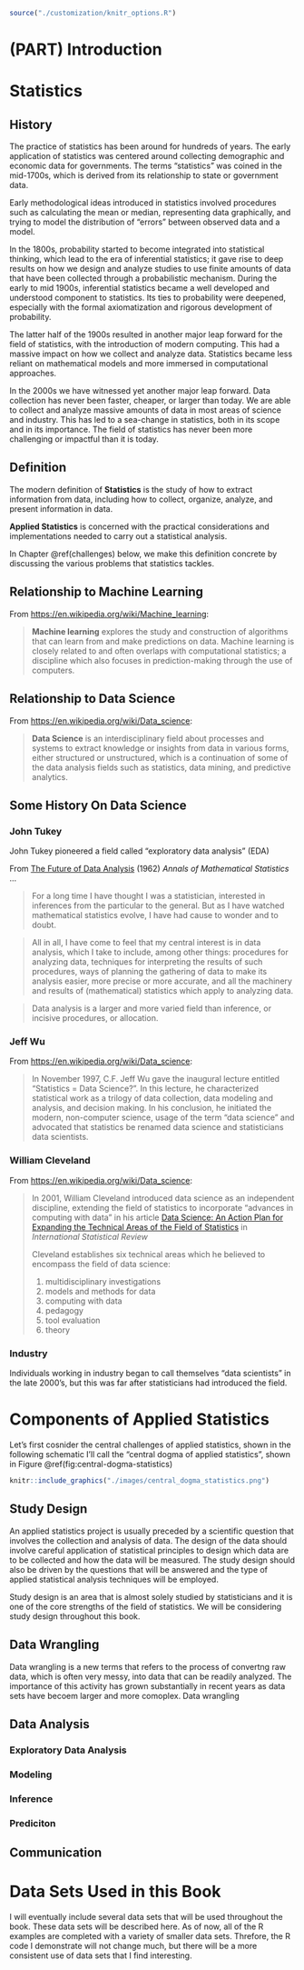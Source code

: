 ```r
source("./customization/knitr_options.R")
```

# (PART) Introduction {-}

# Statistics {#stat_overview}

## History

The practice of statistics has been around for hundreds of years. The early application of statistics was centered around collecting demographic and economic data for governments. The terms "statistics" was coined in the mid-1700s, which is derived from its relationship to state or government data. 

Early methodological ideas introduced in statistics involved procedures such as calculating the mean or median, representing data graphically, and trying to model the distribution of "errors" between observed data and a model.

In the 1800s, probability started to become integrated into statistical thinking, which lead to the era of inferential statistics; it gave rise to deep results on how we design and analyze studies to use finite amounts of data that have been collected through a probabilistic mechanism. During the early to mid 1900s, inferential statistics became a well developed and understood component to statistics. Its ties to probability were deepened, especially with the formal axiomatization and rigorous development of probability.

The latter half of the 1900s resulted in another major leap forward for the field of statistics, with the introduction of modern computing. This had a massive impact on how we collect and analyze data. Statistics became less reliant on mathematical models and more immersed in computational approaches.

In the 2000s we have witnessed yet another major leap forward. Data collection has never been faster, cheaper, or larger than today. We are able to collect and analyze massive amounts of data in most areas of science and industry. This has led to a sea-change in statistics, both in its scope and in its importance. The field of statistics has never been more challenging or impactful than it is today.

## Definition

The modern definition of **Statistics** is the study of how to extract information from data, including how to collect, organize, analyze, and present information in data. 

**Applied Statistics** is concerned with the practical considerations and implementations needed to carry out a statistical analysis.

In Chapter \@ref(challenges) below, we make this definition concrete by discussing the various problems that statistics tackles.


## Relationship to Machine Learning

From <https://en.wikipedia.org/wiki/Machine_learning>:

> **Machine learning** explores the study and construction of algorithms that can learn from and make predictions on data. Machine learning is closely related to and often overlaps with computational statistics; a discipline which also focuses in prediction-making through the use of computers. 

## Relationship to Data Science 

From <https://en.wikipedia.org/wiki/Data_science>:

> **Data Science** is an interdisciplinary field about processes and systems to extract knowledge or insights from data in various forms, either structured or unstructured, which is a continuation of some of the data analysis fields such as statistics, data mining, and predictive analytics.

## Some History On Data Science

### John Tukey {-}

John Tukey pioneered a field called "exploratory data analysis" (EDA)

From [The Future of Data Analysis](https://projecteuclid.org/euclid.aoms/1177704711) (1962) *Annals of Mathematical Statistics* ...

> For a long time I have thought I was a statistician, interested in inferences from the particular to the general. But as I have watched mathematical statistics evolve, I have had cause to wonder and to doubt.


> All in all, I have come to feel that my central interest is in data analysis, which I take to include, among other things: procedures for analyzing data, techniques for interpreting the results of such procedures, ways of planning the gathering of data to make its analysis easier, more precise or more accurate, and all the machinery and results of (mathematical) statistics which apply to analyzing data.


> Data analysis is a larger and more varied field than inference, or incisive procedures, or allocation.

### Jeff Wu {-}

From <https://en.wikipedia.org/wiki/Data_science>:

> In November 1997, C.F. Jeff Wu gave the inaugural lecture entitled "Statistics = Data Science?". In this lecture, he characterized statistical work as a trilogy of data collection, data modeling and analysis, and decision making. In his conclusion, he initiated the modern, non-computer science, usage of the term "data science" and advocated that statistics be renamed data science and statisticians data scientists.

### William Cleveland {-}

From <https://en.wikipedia.org/wiki/Data_science>:

> In 2001, William Cleveland introduced data science as an independent discipline, extending the field of statistics to incorporate "advances in computing with data" in his article [Data Science: An Action Plan for Expanding the Technical Areas of the Field of Statistics](http://onlinelibrary.wiley.com/doi/10.1111/j.1751-5823.2001.tb00477.x/abstract) in  *International Statistical Review*
> 
> Cleveland establishes six technical areas which he believed to encompass the field of data science:
> 
> 1. multidisciplinary investigations
> 2. models and methods for data
> 3. computing with data
> 4. pedagogy
> 5. tool evaluation
> 6. theory


### Industry {-}

Individuals working in industry began to call themselves "data scientists" in the late 2000's, but this was far  after statisticians had introduced the field.  


# Components of Applied Statistics {#challenges}

Let's first cosnider the central challenges of applied statistics, shown in the following schematic I'll call the "central dogma of applied statistics", shown in Figure \@ref(fig:central-dogma-statistics)

```r
knitr::include_graphics("./images/central_dogma_statistics.png")
```
 
## Study Design

An applied statistics project is usually preceded by a scientific question that involves the collection and analysis of data.  The design of the data should involve careful application of statistical principles to design which data are to be collected and how the data will be measured.  The study design should also be driven by the questions that will be answered and the type of applied statistical analysis techniques will be employed.

Study design is an area that is almost solely studied by statisticians and it is one of the core strengths of the field of statistics.  We will be considering study design throughout this book.

## Data Wrangling {#data-wrangling-introduction-chapter}

Data wrangling is a new terms that refers to the process of convertng raw data, which is often very messy, into data that can be readily analyzed.  The importance of this activity has grown substantially in recent years as data sets have becoem larger and more comoplex. Data wrangling 

## Data Analysis

### Exploratory Data Analysis

### Modeling

### Inference

### Prediciton

## Communication

# Data Sets Used in this Book

I will eventually include several data sets that will be used throughout the book. These data sets will be described here. As of now, all of the R examples are completed with a variety of smaller data sets. Threfore, the R code I demonstrate will not change much, but there will be a more consistent use of data sets that I find interesting. 



